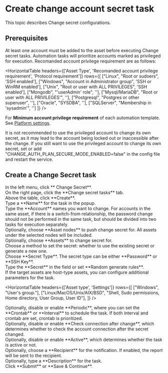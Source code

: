 # Create change account secret task

This topic describes Change secret configurations.

## Prerequisites
At least one account must be added to the asset before executing Change secret tasks. Automation tasks will prioritize accounts marked as privileged for execution.
Recomanded account privilege requirement are as follows:

<HorizontalTable 
headers={['Asset Type', 'Recomanded account privilege requirement', 'Protocol requirement']} 
rows={[
    ["Linux", "Root or sudoers", 'SSH enabled'], 
    ["Windows", "Account in Administrator group", 'SSH or WinRM enabled'], 
    ["Unix", "Root or user with ALL PRIVILEGES", 'SSH enabled'], 
    ["Mongodb", "'userAdmin' role", ''], 
    ["Mysql/MariaDB", "Root or user with ALL PRIVILEGES'", ''], 
    ["Postgresql", "Postgres or other superuser", ''], 
    ["Oracle", "SYSDBA", ''],
    ["SQLServer", "Membership in 'sysadmin'", '']
]}
/>

For **Minimum account privilege requirement** of each automation template. See [Platform settings](/docs/platform-settings/automation-settings).

<Alert type="warning">
It is not recommended to use the privileged account to change its own secret, as it may lead to the account being locked out or inaccessible after the change.
If you still want to use the privileged account to change its own secret, set or add "CHANGE_AUTH_PLAN_SECURE_MODE_ENABLED=false" in the config file and restart the service. 
</Alert>

## Create a Change Secret task

<Steps>

<div>
<Nav name="pam" />
</div>

<div>
In the left menu, click **<Icon name="search" /> Change Secret**.
</div>

<div>
On the right page, click the **Change secret tasks** tab.
</div>

<div>
Above the table, click **Create**.
</div>

<div>
Type a **Name** for the task in the popup.
</div>

<div>
Type the **Account** names you want to change.

<Alert type="note">
For accounts in the same asset, if there is a switch-from relationship, the password change should not be performed in the same task, but should be divided into two tasks for execution separately.
</Alert>

</div>

<div>
Optionally, choose **Asset nodes** to push change secret for. All assets under the selected nodes will be included.
</div>

<div>
Optionally, choose **Assets** to change secret for.
</div>

<div>
Choose a method to set the secret: whether to use the existing secret or generate a new one.
</div>

<div>
Choose **Secret Type**. The secret type can be either **Password** or **SSH Key**.
</div>

<div>
Type the **Secret** in the field or set **Random generate rules**.
</div>

<div>
If the target assets are host-type assets, you can configure additional parameters for the task.

<HorizontalTable 
headers={['Asset type', 'Settings']} 
rows={[
    ["Windows", "User's group."], 
    ["Linux/MacOS/Unix/AIX/BSD", "Shell, Sudo permissions, Home directory, User Group, User ID"], 
]}
/>
</div>

<div>
Optionally, disable or enable **Periodic**, where you can set the **Crontab** or **Interval** to schedule the task. 
If both interval and crontab are set, crontab is prioritized.
</div>

<div>
Optionally, disable or enable **Check connection after change**, which determines whether to check the account connection after the secret changed.
</div>

<div>
Optionally, disable or enable **Active**, which determines whether the task is active or not.
</div>

<div>
Optionally, choose a **Recipient** for the notification. If enabled, the report will be sent to the recipient.
</div>

<div>
Optionally, type a **Description** for the task.
</div>

<div>
Click **Submit** or **Save & Continue**.
</div>

</Steps>


